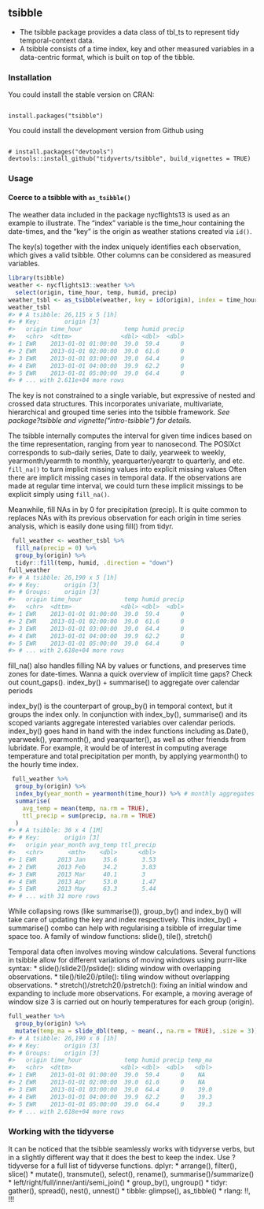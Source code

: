 ## tsibble 
* The tsibble package provides a data class of tbl_ts to represent tidy temporal-context data. 
* A tsibble consists of a time index, key and other measured variables in a data-centric format, which is built on top of the tibble.

### Installation
You could install the stable version on CRAN:
<pre><code>
install.packages("tsibble")
</code></pre>
You could install the development version from Github using
<pre><code>
# install.packages("devtools")
devtools::install_github("tidyverts/tsibble", build_vignettes = TRUE)
</code></pre>

### Usage

#### Coerce to a tsibble with ``as_tsibble()`` 
The weather data included in the package nycflights13 is used as an example to illustrate. The “index” variable is the time_hour containing the date-times, and the “key” is the origin as weather stations created via ``id()``. 

The key(s) together with the index uniquely identifies each observation, which gives a valid tsibble. Other columns can be considered as measured variables.
```R
library(tsibble)
weather <- nycflights13::weather %>% 
  select(origin, time_hour, temp, humid, precip)
weather_tsbl <- as_tsibble(weather, key = id(origin), index = time_hour)
weather_tsbl
#> # A tsibble: 26,115 x 5 [1h]
#> # Key:       origin [3]
#>   origin time_hour            temp humid precip
#>   <chr>  <dttm>              <dbl> <dbl>  <dbl>
#> 1 EWR    2013-01-01 01:00:00  39.0  59.4      0
#> 2 EWR    2013-01-01 02:00:00  39.0  61.6      0
#> 3 EWR    2013-01-01 03:00:00  39.0  64.4      0
#> 4 EWR    2013-01-01 04:00:00  39.9  62.2      0
#> 5 EWR    2013-01-01 05:00:00  39.0  64.4      0
#> # ... with 2.611e+04 more rows
```
The key is not constrained to a single variable, but expressive of nested and crossed data structures. This incorporates univariate, multivariate, hierarchical and grouped time series into the tsibble framework. *See package?tsibble and vignette("intro-tsibble") for details.*

The tsibble internally computes the interval for given time indices based on the time representation, ranging from year to nanosecond. The POSIXct corresponds to sub-daily series, Date to daily, yearweek to weekly, yearmonth/yearmth to monthly, yearquarter/yearqtr to quarterly, and etc.
``fill_na()`` to turn implicit missing values into explicit missing values
Often there are implicit missing cases in temporal data. If the observations are made at regular time interval, we could turn these implicit missings to be explicit simply using ``fill_na()``. 

Meanwhile, fill NAs in by 0 for precipitation (precip). It is quite common to replaces NAs with its previous observation for each origin in time series analysis, which is easily done using fill() from tidyr.
```r
 full_weather <- weather_tsbl %>%
  fill_na(precip = 0) %>% 
  group_by(origin) %>% 
  tidyr::fill(temp, humid, .direction = "down")
full_weather
#> # A tsibble: 26,190 x 5 [1h]
#> # Key:       origin [3]
#> # Groups:    origin [3]
#>   origin time_hour            temp humid precip
#>   <chr>  <dttm>              <dbl> <dbl>  <dbl>
#> 1 EWR    2013-01-01 01:00:00  39.0  59.4      0
#> 2 EWR    2013-01-01 02:00:00  39.0  61.6      0
#> 3 EWR    2013-01-01 03:00:00  39.0  64.4      0
#> 4 EWR    2013-01-01 04:00:00  39.9  62.2      0
#> 5 EWR    2013-01-01 05:00:00  39.0  64.4      0
#> # ... with 2.618e+04 more rows
```
fill_na() also handles filling NA by values or functions, and preserves time zones for date-times. Wanna a quick overview of implicit time gaps? Check out count_gaps().
index_by() + summarise() to aggregate over calendar periods

index_by() is the counterpart of group_by() in temporal context, but it groups the index only. In conjunction with index_by(), summarise() and its scoped variants aggregate interested variables over calendar periods. index_by() goes hand in hand with the index functions including as.Date(), yearweek(), yearmonth(), and yearquarter(), as well as other friends from lubridate. For example, it would be of interest in computing average temperature and total precipitation per month, by applying yearmonth() to the hourly time index.
```r
 full_weather %>%
  group_by(origin) %>%
  index_by(year_month = yearmonth(time_hour)) %>% # monthly aggregates
  summarise(
    avg_temp = mean(temp, na.rm = TRUE),
    ttl_precip = sum(precip, na.rm = TRUE)
  )
#> # A tsibble: 36 x 4 [1M]
#> # Key:       origin [3]
#>   origin year_month avg_temp ttl_precip
#>   <chr>       <mth>    <dbl>      <dbl>
#> 1 EWR      2013 Jan     35.6       3.53
#> 2 EWR      2013 Feb     34.2       3.83
#> 3 EWR      2013 Mar     40.1       3   
#> 4 EWR      2013 Apr     53.0       1.47
#> 5 EWR      2013 May     63.3       5.44
#> # ... with 31 more rows
```
While collapsing rows (like summarise()), group_by() and index_by() will take care of updating the key and index respectively. This index_by() + summarise() combo can help with regularising a tsibble of irregular time space too.
A family of window functions: slide(), tile(), stretch() 

Temporal data often involves moving window calculations. Several functions in tsibble allow for different variations of moving windows using purrr-like syntax:
* slide()/slide2()/pslide(): sliding window with overlapping observations.
* tile()/tile2()/ptile(): tiling window without overlapping observations.
* stretch()/stretch2()/pstretch(): fixing an initial window and expanding to include more observations.
For example, a moving average of window size 3 is carried out on hourly temperatures for each group (origin).
```r
full_weather %>% 
  group_by(origin) %>% 
  mutate(temp_ma = slide_dbl(temp, ~ mean(., na.rm = TRUE), .size = 3))
#> # A tsibble: 26,190 x 6 [1h]
#> # Key:       origin [3]
#> # Groups:    origin [3]
#>   origin time_hour            temp humid precip temp_ma
#>   <chr>  <dttm>              <dbl> <dbl>  <dbl>   <dbl>
#> 1 EWR    2013-01-01 01:00:00  39.0  59.4      0    NA  
#> 2 EWR    2013-01-01 02:00:00  39.0  61.6      0    NA  
#> 3 EWR    2013-01-01 03:00:00  39.0  64.4      0    39.0
#> 4 EWR    2013-01-01 04:00:00  39.9  62.2      0    39.3
#> 5 EWR    2013-01-01 05:00:00  39.0  64.4      0    39.3
#> # ... with 2.618e+04 more rows
```

### Working with the tidyverse
It can be noticed that the tsibble seamlessly works with tidyverse verbs, but in a slightly different way that it does the best to keep the index. Use ?tidyverse for a full list of tidyverse functions.
dplyr: 
* arrange(), filter(), slice() 
* mutate(), transmute(), select(), rename(), summarise()/summarize() 
* left/right/full/inner/anti/semi_join()
* group_by(), ungroup() 
* tidyr: gather(), spread(), nest(), unnest() 
* tibble: glimpse(), as_tibble() 
* rlang: !!, !!! 
